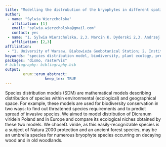 ```yaml
---
title: "Modelling the distrubution of the bryophytes in different spatial scales"
author:
 - name: "Sylwia Wierzcholska"
   affiliation: [1]
   email: "sylwia.wierzcholska@gmail.com"
   contact: yes
 - name: "1. Sylwia Wierzcholska, 2,3. Marcin K. Dyderski 2,3. Andrzej M. Jagodziński"
   affiliation: [2,3]
affiliation:
 - "1. University of Warsaw, Białowieża Geobotanical Station; 2. Institute of Dendrology, Polish Academy of Sciences; 3. Poznań University of Life Sciences, Faculty of Forestry, Department of Game Management and Forest Protection"
keywords: "species distribution model, biodiversity, plant ecology, predictive modelling, mosses, forest"
packages: "dismo, rasterVis"
# bibliography: bibliography.bib
output:  
        erum::erum_abstract:
                  keep_tex: TRUE
---
```


Species distribution models (SDM) are mathematical models describing
distribution of species within environmental (ecological) and
geographical space. For example, these models are used for biodiversity
conservation in two ways: to find out threatened species requirements
and to predict spread of invasive species. We aimed to model
distribution of Dicranum viridein Poland and in Europe and compare its
ecological niches obtained by these two models. We choseD. viride, as
this easily-recognizable species is a subject of Natura 2000 protection
and an ancient forest species, may be an umbrella species for numerous
bryophyte species occurring on decaying wood and in old woodlands.

<!--  -->
<!--  -->
<!--  -->
